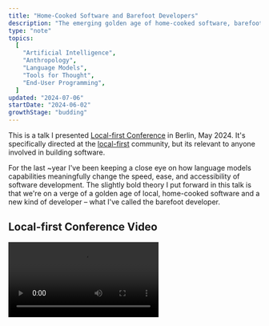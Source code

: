 ```yaml
---
title: "Home-Cooked Software and Barefoot Developers"
description: "The emerging golden age of home-cooked software, barefoot developers, and why the local-first community should help build it"
type: "note"
topics:
  [
    "Artificial Intelligence",
    "Anthropology",
    "Language Models",
    "Tools for Thought",
    "End-User Programming",
  ]
updated: "2024-07-06"
startDate: "2024-06-02"
growthStage: "budding"
---
```


<IntroParagraph>

This is a talk I presented [Local-first Conference](https://www.localfirstconf.com/) in Berlin, May 2024. It's specifically directed at the [local-first](https://www.inkandswitch.com/local-first/) community, but its relevant to anyone involved in building software.

</IntroParagraph>

For the last ~year I've been keeping a close eye on how language models capabilities meaningfully change the speed, ease, and accessibility of software development. The slightly bold theory I put forward in this talk is that we're on a verge of a golden age of local, home-cooked software and a new kind of developer – what I've called the barefoot developer.

## Local-first Conference Video

<Video src="https://www.youtube.com/embed/qo5m92-9_QI" />

<Spacer size="small" />

## Slides and Transcript

<BasicImage
	width="1200px"
	src="/images/posts/home-cooked-software/hcs_1.webp"
/>

<TalkSlide imgSrc="/images/posts/home-cooked-software/hcs_2.webp">

First, a quick intro.
I’m Maggie.
I look like this on the internet.
I’m a product designer at a start-up called [Elicit](https://elicit.com).
We use machine learning and language models to make tools for scientific researchers.
I’m also a mediocre developer, meaning I try to build things but they sometimes don’t work.

I write about and research lots of things in public, online including tools for thought, language model interfaces, and end-user programming.

Some of which I want to talk to you about today.

</TalkSlide>

<TalkSlide imgSrc="/images/posts/home-cooked-software/hcs_3.webp">

I'm here to convince you of two things.

</TalkSlide>

<TalkSlide imgSrc="/images/posts/home-cooked-software/hcs_4.webp">

First, that language models will create a golden age of local, home-cooked software and barefoot developers.

I’ll explain these terms in a minute.

</TalkSlide>

<TalkSlide imgSrc="/images/posts/home-cooked-software/hcs_5.webp">

And the second thing I want to convince you of is that the [local-first](https://www.inkandswitch.com/local-first/) community has a significant role to play in building that future golden age.

</TalkSlide>

<TalkSlide imgSrc="/images/posts/home-cooked-software/hcs_6.webp">

And so here's what we're going to talk about:

- Local-first Beyond Local Data
- Home Cooked vs Industrial Software
- My Pitch for Barefoot Developers
- Why Language Model Legos Need Glue
- How We Can Bake Local-first Into Everything.

</TalkSlide>

<TalkSlide imgSrc="/images/posts/home-cooked-software/hcs_7.webp">

So let's talk about local-first, beyond local data.

</TalkSlide>

<TalkSlide imgSrc="/images/posts/home-cooked-software/hcs_8.webp">

I know everyone here knows what [local-first](https://www.inkandswitch.com/local-first/) is about, but here's a quick recap for people watching who might not.

When we talk about “local-first,” we’re primarily talking about where data lives and how it syncs to our devices.

So in the old school world, before the cloud, our data and our software lived on a single machine and we had no way to collaborate. Except by throwing LAN parties.

We then moved to the cloud era where all the programs and all the data live in the cloud and stream to our devices via the internet.

And now, everyone here is trying to make a new, beautiful local-first future happen,
where the software and the data all live on our local machines and just use the cloud to sync between them whenever we get internet access.

</TalkSlide>

<TalkSlide imgSrc="/images/posts/home-cooked-software/hcs_9.webp">

The existing philosophy of local-first is fantastic. I’m on board with it, I know you all are too.

But come expand your minds with me for a moment,
and imagine a more holistic vision for local software.

What if it was about more than just databases?

</TalkSlide>

<TalkSlide imgSrc="/images/posts/home-cooked-software/hcs_10.webp">

Local traditionally means something close to your home,
something familiar, intimate, and trusted by you,
something unique to its location, and something community-oriented, as in supporting local businesses.

</TalkSlide>

<TalkSlide imgSrc="/images/posts/home-cooked-software/hcs_11.webp">

So there's an interpretation of local software that means software that is built close to the home and serves the needs of the home.

It’s software someone might build
for themselves,
their family and friends,
their neighborhood and community.

It solves local problems for local people.

This idea has been floating around with various names attached to it for the last 20 years.

</TalkSlide>

<TalkSlide imgSrc="/images/posts/home-cooked-software/hcs_12.webp">

Clay Shirky first proposed the concept of ‘[situated software](https://gwern.net/doc/technology/2004-03-30-shirky-situatedsoftware.html)’ in 2004.

</TalkSlide>

<TalkSlide imgSrc="/images/posts/home-cooked-software/hcs_13.webp">

He defined this as software “designed in and for a particular social situation or context.”

He painted a vision of applications that could be used by dozens of users rather than thousands or millions. This is an absurd target population both then and now.

The dream was that communities would get very form-fit tools for their particular needs, rather than trying to adapt generic software to solve them.

Unfortunately, Shirky was ahead of his time – it was practically impossible to build this small-scale software in 2004.

</TalkSlide>

<TalkSlide imgSrc="/images/posts/home-cooked-software/hcs_14.webp">

Sixteen years later, in 2020, Robin Sloan published a blog post called “[An App Can Be a Home-Cooked Meal](https://www.robinsloan.com/notes/home-cooked-app/)” which picked up on many of the same themes.

He talked about building a tiny app for his family to send short videos to one another.
Only his family have access.
He’s not going to turn it into a start-up. It doesn’t have any commercial or market value.

He made it out of care and love for the people around him to help them solve a small problem and have enjoyable experiences together.

Just like he would if he had made them a home-cooked meal.

</TalkSlide>

<TalkSlide imgSrc="/images/posts/home-cooked-software/hcs_15.webp">

Home-cooked apps, like meals, are apps you make for the people you know and love.

We’ve progressed enough since 2004 that someone can make one of these on their own.

They’re simple – they require some skills, but not tons.

They’re cheap or free to run – you’re not at the mercy of a corporate pricing strategy.

You control what happens to them – you control whether features are added or removed, and whether they’ll be shut down or sunset.

Private – won’t sell your data.

Serve your specific needs.

No financial pressure to monetize them or make a profit off them.

Safe – very little risk of nefarious actors or misaligned incentives.

Made with love and care.

</TalkSlide>

<TalkSlide imgSrc="/images/posts/home-cooked-software/hcs_16.webp">

I like collecting examples of these.

Here's an app to track newborn breastfeeding and diaper changes.

Why put your baby’s bodily functions on someone else's server?

</TalkSlide>

<TalkSlide imgSrc="/images/posts/home-cooked-software/hcs_17.webp">

Here’s one for reconciling personal finances that’s described as a mashup between Superhuman and Tinder, which sounds much more fun than standard financial software.

</TalkSlide>

<TalkSlide imgSrc="/images/posts/home-cooked-software/hcs_18.webp">

A live sales dashboard made with an old phone - a nice way to reuse hardware.

</TalkSlide>

<TalkSlide imgSrc="/images/posts/home-cooked-software/hcs_19.webp">

This is one someone made for their diabetic partner.
The default interface on their glucose monitor wasn't giving them the critical information they needed, so they took matters into their own hands and made one that did.

I think it's fitting that all of these examples of home-cooked apps deal with the kind of data you don't want leaving your personal home, like your children, bodily functions, health, and finances.

</TalkSlide>

<TalkSlide imgSrc="/images/posts/home-cooked-software/hcs_20.webp">

Robin Sloan’s post on home-cooked apps hit a nerve. It’s been a wildly popular piece endlessly passed around the programming community.

I think this is because it pointed to many tensions we have around the way software is currently built.

These small-scale, personal apps...

</TalkSlide>

<TalkSlide imgSrc="/images/posts/home-cooked-software/hcs_21.webp">

..are drastically different from the kind of software most of us use every day, which is professionally made software.

This is like a meal or cake made by a professional chef at a restaurant. Probably much more delicious than yours.

</TalkSlide>

<TalkSlide imgSrc="/images/posts/home-cooked-software/hcs_22.webp">

But it is likely more complex, more expensive to make,
and requires many people with expertise.

You can’t control how it’s built, how long it lives for, or how much butter they put in it.

Has commercial interests at heart, rather than familial love and care.

Less security and privacy – you don’t know where the data is going.

</TalkSlide>

<TalkSlide imgSrc="/images/posts/home-cooked-software/hcs_23.webp">

And professional software is the kind of software almost everyone in the world uses. It's made for masses of people, at a global scale, by huge corporations.

</TalkSlide>

<TalkSlide imgSrc="/images/posts/home-cooked-software/hcs_24.webp">

At the moment, we’re in the industrial, high-modernism age of software, where these standardized, one-size-fits-all apps are made for us by people who don’t know much about us.

</TalkSlide>

<TalkSlide imgSrc="/images/posts/home-cooked-software/hcs_25.webp">

Primarily people working for large Californian corporations and shipping their software overseas.

They’re sitting in San Fransisco trying to understand our pains and problems over Zoom calls and customer support tickets.

They have so little context on our lives, what problems we need solved, and what we value.

How could an American getting paid six figures in Mountain View understand how to identify problems and design solutions for a homemaker in Tokyo, a street seller in Turkey, or a doctor in Tunisia?

For the most part, they don’t. Or if they try, they do it badly.

</TalkSlide>

<TalkSlide imgSrc="/images/posts/home-cooked-software/hcs_26.webp">

My friend Kasey Klimes wrote a fantastic piece called “[When to Design for Emergence](https://newsletter.rhizomerd.com/p/when-to-design-for-emergence)” on the design dynamics of large-scale software after working on Google Maps.

He points out that our current approach is designed to only solve the most common needs of the most number of users.

Anything beyond that is what we call the long tail of user needs. These are things only a few people need, but there's a nearly infinite amount of them.

</TalkSlide>

<TalkSlide imgSrc="/images/posts/home-cooked-software/hcs_27.webp">

In the case of Google Maps, the long tail of user needs is anything beyond "how do I get from here to there?”

Google Maps is never going to support showing historical borders or tidal patterns, even if those things are essential to a few dozen, or even a few hundred people.

</TalkSlide>

<TalkSlide imgSrc="/images/posts/home-cooked-software/hcs_28.webp">

In the current system, this stuff is always considered out of scope.

Because it doesn't make any financial sense to support the long tail.

Industrial software can only target the biggest problems for the most people, ideally wealthy people with disposable income.

This is an economic limitation. Building features that solve every single long tail need requires a lot of engineering labor...

</TalkSlide>

<TalkSlide imgSrc="/images/posts/home-cooked-software/hcs_29.webp">

...and engineers are very expensive.

For industrial software, you need large teams of developers and designers and product people who demand high salaries in exchange for their valuable, hard-won expertise.

</TalkSlide>

<TalkSlide imgSrc="/images/posts/home-cooked-software/hcs_30.webp">

And the way we fund this is primarily through US-based venture capital funding, which demands hockey stick growth in return.

All the focus goes into making hundreds of millions or ideally billions of dollars in profit to pay back their investors.

As a member of a team that's in the middle of doing this, I can say it affects every single decision about how we build the software and what features are prioritized.

</TalkSlide>

<TalkSlide imgSrc="/images/posts/home-cooked-software/hcs_31.webp">

I've drawn a little map to help make these dynamics clear.

We have scale on the horizontal axis, going from small, special snowflake software up to global industrial software.

And profit on the vertical axis, so unicorn companies making billions of dollars versus financial sinkholes.

</TalkSlide>

<TalkSlide imgSrc="/images/posts/home-cooked-software/hcs_32.webp">

Most software today sits in this upper right quadrant of being large-scale and aiming to make as much money as possible.

</TalkSlide>

<TalkSlide imgSrc="/images/posts/home-cooked-software/hcs_33.webp">

Anything that falls below the profit line ends up being a short-lived failure—it's not allowed to survive long in the marketplace.

</TalkSlide>

<TalkSlide imgSrc="/images/posts/home-cooked-software/hcs_34.webp">

But over here on the left-hand side of small-scale, specific software, we have the land of opportunity.

This kind of software doesn't even need to make a profit; it just has to operate at a very low cost, although maybe it could make some small to medium amount of profit over the long term.

</TalkSlide>

<TalkSlide imgSrc="/images/posts/home-cooked-software/hcs_35.webp">

But this land of opportunity currently has a skill issue.

Because the Venn diagram of people with the skills to make home-cooked software and professional developers is essentially...

</TalkSlide>

<TalkSlide imgSrc="/images/posts/home-cooked-software/hcs_36.webp">

...a concentric circle.

All the examples of home-cooked software I showed were made by people who work as professional developers.

The vast majority of people who might want to make a piece of home-cooked software can't because software development is too complex. Even those of us who are professionals don't always have the right knowledge to make a full-stack app for ourselves.

This isn’t news to anyone. This has been the main complaint of end-user programming advocates for decades.

</TalkSlide>

<TalkSlide imgSrc="/images/posts/home-cooked-software/hcs_37.webp">

So widespread, local, home-cooked software is still just a pipe dream.

This is a shame because we know the world is full of problems to be solved. While not all of those problems have software-shaped solutions, a whole bunch of them do.

It's hard to argue it wouldn't be overwhelmingly net good for more people to be capable of designing and building their own software to solve problems for their local communities.

</TalkSlide>

<TalkSlide imgSrc="/images/posts/home-cooked-software/hcs_38.webp">

So what happens if some parts of software development get faster, easier, and cheaper?

</TalkSlide>

<TalkSlide imgSrc="/images/posts/home-cooked-software/hcs_39.webp">

Well, 4 years ago, OpenAI released GPT-3, the first meaningfully capable large language model. And since then, we've been on a bit of a ride.

Now, when I say large language model...

</TalkSlide>

<TalkSlide imgSrc="/images/posts/home-cooked-software/hcs_40.webp">

I'm talking about what everyone else calls AI. But I think that term is too general.

</TalkSlide>

<TalkSlide imgSrc="/images/posts/home-cooked-software/hcs_41.webp">

I'm specifically talking about models that are made using deep learning and neural networks.

These are primarily large language models, but this also includes vision and action models.

They are models that can understand words, code syntax, images, and interface actions based on human training data.

</TalkSlide>

<TalkSlide imgSrc="/images/posts/home-cooked-software/hcs_42.webp">

I'm also talking about what's come to be called agents.

This is when we get large language models to behave like an agent that can make plans and decisions to try and achieve goals we give them.

We give these agents access to external tools like web search, calculators, and the ability to write and run code.

As well as long-term memory stores in databases.

And we get them to mimic logical thought patterns like having them observe what they know, plan what they want to do next, critique their own work, and think step by step.

The agent gets to decide what tool it wants to use at any one point to solve the problem we've given it.

</TalkSlide>

<TalkSlide imgSrc="/images/posts/home-cooked-software/hcs_43.webp">

This architecture of chaining together tools and logic makes language models far more capable than they would be otherwise.

They end up being able to do quite sophisticated tasks within our existing programming environments.

</TalkSlide>

<TalkSlide imgSrc="/images/posts/home-cooked-software/hcs_44.webp">

Unless anyone here has been living under a rock, you know we've been deploying language models and agents into tools designed to help professional developers like GitHub Copilot, Cursor, and Replit.

</TalkSlide>

<TalkSlide imgSrc="/images/posts/home-cooked-software/hcs_45.webp">

They can read and write code, debug things, create documentation, and write tests.

One study showed that developers using Copilot were 55% faster at completing tasks, so we at least know this speeds people up.

I can say from personal experience I am a much better programmer with access to these tools, but I appreciate there's a lot of skepticism and controversy over them.

Perhaps they’re just creating more crap code and bugs for everyone to deal with down the line.

</TalkSlide>

<TalkSlide imgSrc="/images/posts/home-cooked-software/hcs_46.webp">

But I actually don't want to talk about how advances in AI will affect professional developers.
With all due respect, we have it pretty good. Our problems are boring.

I want to talk about a different kind of developer.

</TalkSlide>

<TalkSlide imgSrc="/images/posts/home-cooked-software/hcs_47.webp">

What I call barefoot developers.

This is a term I’ve made up, based on the idea of...

</TalkSlide>

<TalkSlide imgSrc="/images/posts/home-cooked-software/hcs_48.webp">

Barefoot doctors.

</TalkSlide>

<TalkSlide imgSrc="/images/posts/home-cooked-software/hcs_49.webp">

Initiative by Mao’s government in China in the 1960s.
I'm not saying _everything_ Mao did was great, but this was a pretty good program. I'm sure he had very little to do with it.

At the time, 80% of the population lived in rural areas but had no or poor access to healthcare.
Medical expertise was all concentrated in urban areas.

They selected people from rural villages and trained them up to become healthcare providers for their communities. These villagers were taught preventative care, curing simple ailments, diagnoses, and giving vaccines.

And then they would return to their home villages to serve the people they knew. They were still barefoot peasants like everyone else, but now with more skills.

The program was a wild success.
By the mid-1970s, there were over 1.5 million barefoot doctors serving in China's villages.

Life expectancy over that period rose dramatically from 35 years to 63 years.

</TalkSlide>

<TalkSlide imgSrc="/images/posts/home-cooked-software/hcs_50.webp">

The developer version isn’t going to be organized by a central government.

It only exists in very limited ways at the moment.

</TalkSlide>

<TalkSlide imgSrc="/images/posts/home-cooked-software/hcs_51.webp">

To explain this, we need to think about the scale of people interested in programming.

On one side, we have regular “end-users” of computers.

Now, in theory, I’m a big proponent of end-user programming, but I have to admit most of these people don’t give a shit about programming and don’t want to learn it. I think we need to stop harassing normal nurses, teachers, and therapists to code when they don't want to.

</TalkSlide>

<TalkSlide imgSrc="/images/posts/home-cooked-software/hcs_52.webp">

So anyway, this is not about end-users.

It is also not about professional developers on the other side of the scale.

We all love writing code for its own sake. We will invent excuses to program.

</TalkSlide>

<TalkSlide imgSrc="/images/posts/home-cooked-software/hcs_53.webp">

Barefoot developers are going to be people who live in this middle bit.

</TalkSlide>

<TalkSlide imgSrc="/images/posts/home-cooked-software/hcs_54.webp">

At the moment, these are people like the teachers who make elaborate Notion spreadsheets for managing classes.

</TalkSlide>

<TalkSlide imgSrc="/images/posts/home-cooked-software/hcs_55.webp">

Or students who make over-the-top personal dashboards.

</TalkSlide>

<TalkSlide imgSrc="/images/posts/home-cooked-software/hcs_56.webp">

Or financial planning wonks producing extensive spreadsheets.

</TalkSlide>

<TalkSlide imgSrc="/images/posts/home-cooked-software/hcs_57.webp">

They are people who are technically savvy and interested in solving problems for themselves and people around them, but don't want to become fully-fledged programmers.

</TalkSlide>

<TalkSlide imgSrc="/images/posts/home-cooked-software/hcs_58.webp">

They still live within the world of end-user-facing applications.

At the moment, they rely on low and no-code tools. And they do wildly complex things within them, pushing these apps to their limits.

They are the kinds of people who would be thrilled to have more agency and power over computers.

</TalkSlide>

<TalkSlide imgSrc="/images/posts/home-cooked-software/hcs_59.webp">

But they never make it over what I call the command line wall.

They never end up in the terminal, because that is a huge jump in complexity, usability, and frustration from using something like Airtable or Notion.

This means most of their work is held hostage in the cloud and requires them to pay monthly subscription fees to access it.

They have far less agency and power over their creations than full-blown developers.

</TalkSlide>

<TalkSlide imgSrc="/images/posts/home-cooked-software/hcs_60.webp">

But I have this dream for barefoot developers that is like the barefoot doctor.

These people are deeply embedded in their communities, so they understand the needs and problems of the people around them.

So they are perfectly placed to solve local problems.

If given access to the right training and tools, they could provide the equivalent of basic healthcare, but instead, it’s basic software care.

</TalkSlide>

<TalkSlide imgSrc="/images/posts/home-cooked-software/hcs_61.webp">

And they could become an unofficial, distributed, emergent public service.

They could build software solutions that no industrial software company would build—because there’s not enough market value in doing it, and they don’t understand the problem space well enough. This is the long tail of user needs.

And these people are the ones for whom our new language model capabilities get very interesting.

</TalkSlide>

<TalkSlide imgSrc="/images/posts/home-cooked-software/hcs_62.webp">

I’m interested in the question of what language models can do for barefoot developers.

</TalkSlide>

<TalkSlide imgSrc="/images/posts/home-cooked-software/hcs_63.webp">

This is a now infamous tweet by one of OpenAI's co-founders, Andrej Karpathy, claiming "The hottest new programming language is English.”

</TalkSlide>

<TalkSlide imgSrc="/images/posts/home-cooked-software/hcs_64.webp">

What he meant by this is that these models can accept natural language input in the form of descriptions of interfaces or software functionality and output working code.

</TalkSlide>

<TalkSlide imgSrc="/images/posts/home-cooked-software/hcs_65.webp">

We are still in the very early days of this, but there are already a few prototypes out in the wild that show what's becoming possible.

This is [Vercel’s V0](https://v0.dev/). It generates working interfaces based on text descriptions of what you want.

I've told it to make me a personal finance dashboard with feature cards showing me my daily purchases, my recent transactions, and my income over the last couple of months.

It’s given me three versions to pick from.

I can add follow-up instructions for how I want it to iterate on this interface. This gives me a good feedback loop.

I asked to add accounts and bills pages to the sidebar.
It produced working code I can view and edit.

I can also directly select elements and ask it to edit them.

</TalkSlide>

<TalkSlide imgSrc="/images/posts/home-cooked-software/hcs_66.webp">

Another good example of this is [TLDraw](https://tldraw.com/)'s [Make Real](https://makereal.tldraw.com/) prototype.

I'm lucky enough to hang out with them sometimes and – unbiasedly – I think they're doing some of the most interesting work in generative interfaces.

The odd thing is they're nominally just building whiteboarding software.

But they hooked up a multi-modal language model (GPT-4 Omni) to their canvas so that you can draw any kind of interface you like and annotate it with red drawings and text to tell the system how you want it to work

And then click this “make real” button and it will make your selection into a real working piece of software.

</TalkSlide>

<TalkSlide imgSrc="/images/posts/home-cooked-software/hcs_67.webp">

Here's another one that instantly makes a photo booth app with a live camera feed from your device.

This required no custom code to make work. GPT-4 Omni just made it work.

Because this environment is an infinite whiteboard, you can select your current prototype, add annotations to it, and generate new versions.

</TalkSlide>

<TalkSlide imgSrc="/images/posts/home-cooked-software/hcs_68.webp">

This [Make Real](https://makereal.tldraw.com/) tool is online – you can go use it now.

If you're someone who's skeptical about the capabilities of language models, I suggest you spend some time playing with this.

This all feels exceptionally promising for the future of local, home-cooked software.

</TalkSlide>

<TalkSlide imgSrc="/images/posts/home-cooked-software/hcs_69.webp">

Remember that the stuff barefoot developers need to build is not as complex as professional industrial software we’re all used to working on.

They don't need to scale up to millions of people,
juggle conflicting user needs, or pivot their business plans, or ship lots of features very fast to make a high return for venture capitalists.

Most of the software needs of local communities could be solved with simple CRUD apps persisting data over time, with some basic user authentication, and a few API calls.

</TalkSlide>

<TalkSlide imgSrc="/images/posts/home-cooked-software/hcs_70.webp">

So as much as I expect the number of professional developers to grow in the coming years.

</TalkSlide>

<TalkSlide imgSrc="/images/posts/home-cooked-software/hcs_71.webp">

I expect the number of barefoot developers to grow exponentially more.

</TalkSlide>

<TalkSlide imgSrc="/images/posts/home-cooked-software/hcs_72.webp">

But to get to that world of millions of barefoot developers, we have some problems to work through in the current moment.

And the way I'm going to put this is that language model legos need glue.

</TalkSlide>

<TalkSlide imgSrc="/images/posts/home-cooked-software/hcs_73.webp">

Language models give you a bunch of disconnected lego pieces.

</TalkSlide>

<TalkSlide imgSrc="/images/posts/home-cooked-software/hcs_74.webp">

It can make pretty interface elements for you,
it can manage state for you,
make API calls, and
write basic logic. But it doesn't tell you how to stick all these things together into a working application.

</TalkSlide>

<TalkSlide imgSrc="/images/posts/home-cooked-software/hcs_75.webp">

Meanwhile, you want a cool castle, and it's very unclear how you are supposed to make a castle from these disconnected lego pieces.

At the moment, you still need the knowledge of professional developers to glue them together.

</TalkSlide>

<TalkSlide imgSrc="/images/posts/home-cooked-software/hcs_76.webp">

If you generate something in [Vercel’s V0](https://v0.dev/) or [TLDraw](https://tldraw.com/) you still have no idea how you might deploy that to a particular web domain or to your iPhone.

Or persist data by setting up a database. You probably don't know what a database is.

Add multiplayer collaboration

Have multiple users log in with different view and editing permissions

And 99 others I haven’t thought of that Hacker News will tell me about later.

</TalkSlide>

<TalkSlide imgSrc="/images/posts/home-cooked-software/hcs_77.webp">

We're missing the glue that brings all these pieces together into working software. And the glue comes in two forms.

We first need language model agents that are designed to act as central orchestrators for home-cooked software projects.

These agents can guide barefoot developers through the process of writing technical specifications and help them work out what kinds of tools they might need for a piece of software.

</TalkSlide>

<TalkSlide imgSrc="/images/posts/home-cooked-software/hcs_78.webp">

And then we also need tools that are designed to talk to and work with these orchestration agents.

I expect these agents will have a set of default tools they’ve been taught how to use and call on whenever their human needs to build some new software.

These might be APIs to multiplayer collaboration infrastructure, database managers, and deployment pipelines.

</TalkSlide>

<TalkSlide imgSrc="/images/posts/home-cooked-software/hcs_79.webp">

Which brings me back to the topic near and dear to all of your hearts. Local-first.

If I'm at all right about there being a sudden explosion of local, home-cooked software, how does this affect the strategy of the local-first movement?

How would you try and make sure local-first is baked into this future by default?

</TalkSlide>

<TalkSlide imgSrc="/images/posts/home-cooked-software/hcs_80.webp">

Because this default tool set for barefoot developers should really have a database that’s a local-first database, right?

And once their apps are deployed, it would be nice if they worked offline, right?

Barefoot developers might not know to ask for these things in their technical specs or prompts. Whatever defaults are baked into these agents and their available tools are going to make a lot of decisions for them.

</TalkSlide>

<TalkSlide imgSrc="/images/posts/home-cooked-software/hcs_81.webp">

If you're currently building local-first tools, you should consider what kinds of interfaces would make them accessible to barefoot developers and their future agents.

Can someone prompt their way into a local-first setup in plain English? Could they write a technical spec in markdown and end up with a working database?

</TalkSlide>

<TalkSlide imgSrc="/images/posts/home-cooked-software/hcs_82.webp">

Could you develop your own small language model that guides someone through setting up your tool?

</TalkSlide>

<TalkSlide imgSrc="/images/posts/home-cooked-software/hcs_83.webp">

Frankly, can you stick [TLDraw](https://tldraw.com/) onto the front of your system and start letting people build full-stack apps with it?

</TalkSlide>

<TalkSlide imgSrc="/images/posts/home-cooked-software/hcs_84.webp">

To give you some motivation, I want you to imagine a future where we do get the explosion of local, home-cooked software, but it's not local-first.

</TalkSlide>

<TalkSlide imgSrc="/images/posts/home-cooked-software/hcs_85.webp">

We get powerful, flexible tools that let barefoot developers make lots and lots of local, home-cooked software. They solve all kinds of specific, local problems for the people around them. Their communities love it. They become dependent on what they’ve built.

</TalkSlide>

<TalkSlide imgSrc="/images/posts/home-cooked-software/hcs_86.webp">

But the software and the data behind it are all held in the cloud. And you have to keep paying a monthly subscription fee to access it. And then suddenly the terms of service change. And there's a giant advertisement in the middle of every homepage. And the subscription fee doubles.

And it turns out what they’ve built was never actually theirs all along.

I expect that would be a super lucrative business model.

</TalkSlide>

<TalkSlide imgSrc="/images/posts/home-cooked-software/hcs_87.webp">

So I think you should care about this because the local-first movement and the local, home-cooked software vision are distinct but philosophically aligned.

</TalkSlide>

<TalkSlide imgSrc="/images/posts/home-cooked-software/hcs_88.webp">

They’re built on the same foundational values: that users should have agency and ownership over their data and software.

At the moment this community is focused on solving hard technical problems, but you should keep an eye on what’s developing around you as parts of the software-making process rapidly become more accessible and democratized.

We can weave the local and local-first philosophies together and build tools that serve both of them. I really want local-first to be the default choice for local software. The alternative feels unquestionably worse.

The extent to which these two visions overlap and complement each other is up to everyone in this community to decide.

</TalkSlide>

<TalkSlide imgSrc="/images/posts/home-cooked-software/hcs_89.webp">

I want to end this with a quote by Ivan Illich, who I'm sure many of you have heard of.

He wrote a wonderful book called "[Tools for Conviviality](https://en.wikipedia.org/wiki/Tools_for_Conviviality)" where he talked about the importance of people being able to make tools for themselves.

He says, "People need not only to obtain things; they need above all the freedom to make things among which they can live, to give shape to them according to their own tastes, and to put them to use in caring for and about others."

Software is no exception to this.

</TalkSlide>

<TalkSlide imgSrc="/images/posts/home-cooked-software/hcs_90.webp">

That is the end of my talk. Thank you very much for listening.

I want to say this was a very challenging talk to write and it's the first time I've done it. I had to try to make some very big claims and back them up.

I would really love constructive criticism about places you think I'm wrong or I've overlooked important details. Just please be kind about it.

</TalkSlide>
